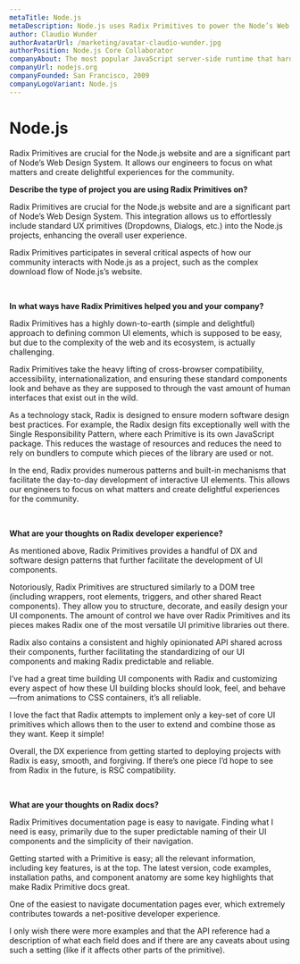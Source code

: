```yaml
---
metaTitle: Node.js
metaDescription: Node.js uses Radix Primitives to power the Node’s Web Design System. It allows engineers to focus on what matters and create delightful experiences for the web community.
author: Claudio Wunder
authorAvatarUrl: /marketing/avatar-claudio-wunder.jpg
authorPosition: Node.js Core Collaborator
companyAbout: The most popular JavaScript server-side runtime that hardly needs an introduction, Node.js is one of the fundamental projects in the web ecosystem.
companyUrl: nodejs.org
companyFounded: San Francisco, 2009
companyLogoVariant: Node.js
---
```


# Node.js

<HeroQuote>
  Radix Primitives are crucial for the Node.js website and are a significant
  part of Node’s Web Design System. It allows our engineers to focus on what
  matters and create delightful experiences for the community.
</HeroQuote>

**Describe the type of project you are using Radix Primitives on?**

Radix Primitives are crucial for the Node.js website and are a significant part of Node’s Web Design System. This integration allows us to effortlessly include standard UX primitives (Dropdowns, Dialogs, etc.) into the Node.js projects, enhancing the overall user experience.

Radix Primitives participates in several critical aspects of how our community interacts with Node.js as a project, such as the complex download flow of Node.js’s website.

<br />

**In what ways have Radix Primitives helped you and your company?**

Radix Primitives has a highly down-to-earth (simple and delightful) approach to defining common UI elements, which is supposed to be easy, but due to the complexity of the web and its ecosystem, is actually challenging.

Radix Primitives take the heavy lifting of cross-browser compatibility, accessibility, internationalization, and ensuring these standard components look and behave as they are supposed to through the vast amount of human interfaces that exist out in the wild.

As a technology stack, Radix is designed to ensure modern software design best practices. For example, the Radix design fits exceptionally well with the Single Responsibility Pattern, where each Primitive is its own JavaScript package. This reduces the wastage of resources and reduces the need to rely on bundlers to compute which pieces of the library are used or not.

In the end, Radix provides numerous patterns and built-in mechanisms that facilitate the day-to-day development of interactive UI elements. This allows our engineers to focus on what matters and create delightful experiences for the community.

<br />

**What are your thoughts on Radix developer experience?**

As mentioned above, Radix Primitives provides a handful of DX and software design patterns that further facilitate the development of UI components.

Notoriously, Radix Primitives are structured similarly to a DOM tree (including wrappers, root elements, triggers, and other shared React components). They allow you to structure, decorate, and easily design your UI components. The amount of control we have over Radix Primitives and its pieces makes Radix one of the most versatile UI primitive libraries out there.

Radix also contains a consistent and highly opinionated API shared across their components, further facilitating the standardizing of our UI components and making Radix predictable and reliable.

I’ve had a great time building UI components with Radix and customizing every aspect of how these UI building blocks should look, feel, and behave—from animations to CSS containers, it’s all reliable.

I love the fact that Radix attempts to implement only a key-set of core UI primitives which allows then to the user to extend and combine those as they want. Keep it simple!

Overall, the DX experience from getting started to deploying projects with Radix is easy, smooth, and forgiving. If there’s one piece I’d hope to see from Radix in the future, is RSC compatibility.

<br />

**What are your thoughts on Radix docs?**

Radix Primitives documentation page is easy to navigate. Finding what I need is easy, primarily due to the super predictable naming of their UI components and the simplicity of their navigation.

Getting started with a Primitive is easy; all the relevant information, including key features, is at the top. The latest version, code examples, installation paths, and component anatomy are some key highlights that make Radix Primitive docs great.

One of the easiest to navigate documentation pages ever, which extremely contributes towards a net-positive developer experience.

I only wish there were more examples and that the API reference had a description of what each field does and if there are any caveats about using such a setting (like if it affects other parts of the primitive).

